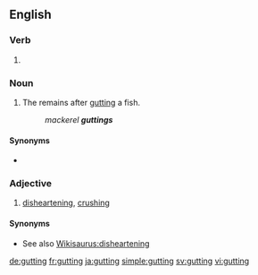 ==English==

===Verb===
{{head|en}}

# {{present participle of|gut|lang=en}}

===Noun===
{{en-noun}}

# {{context|chiefly|in the plural|lang=en}} The remains after [[gut]]ting a fish.
#: ''mackerel '''guttings'''''

====Synonyms====
* {{l|en|guts}}

===Adjective===
{{en-adj}}

# {{context|British|lang=en}} [[disheartening]], [[crushing]]

====Synonyms====
* See also [[Wikisaurus:disheartening]]

[[de:gutting]]
[[fr:gutting]]
[[ja:gutting]]
[[simple:gutting]]
[[sv:gutting]]
[[vi:gutting]]